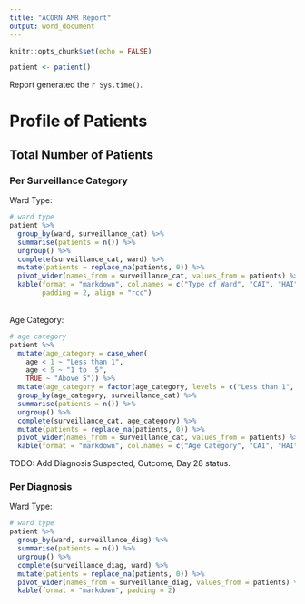 ```yaml
---
title: "ACORN AMR Report"
output: word_document
---
```



```r
knitr::opts_chunk$set(echo = FALSE)

patient <- patient()
```

Report generated the `r Sys.time()`.

# Profile of Patients

## Total Number of Patients 

### Per Surveillance Category

Ward Type:
```r
# ward type
patient %>%
  group_by(ward, surveillance_cat) %>%
  summarise(patients = n()) %>%
  ungroup() %>%
  complete(surveillance_cat, ward) %>%
  mutate(patients = replace_na(patients, 0)) %>%
  pivot_wider(names_from = surveillance_cat, values_from = patients) %>%
  kable(format = "markdown", col.names = c("Type of Ward", "CAI", "HAI"), 
        padding = 2, align = "rcc")
```

</br>
Age Category:

```r
# age category
patient %>%
  mutate(age_category = case_when(
    age < 1 ~ "Less than 1",
    age < 5 ~ "1 to  5",
    TRUE ~ "Above 5")) %>%
  mutate(age_category = factor(age_category, levels = c("Less than 1", "1 to  5", "Above 5"))) %>% 
  group_by(age_category, surveillance_cat) %>%
  summarise(patients = n()) %>%
  ungroup() %>%
  complete(surveillance_cat, age_category) %>%
  mutate(patients = replace_na(patients, 0)) %>%
  pivot_wider(names_from = surveillance_cat, values_from = patients) %>%
  kable(format = "markdown", col.names = c("Age Category", "CAI", "HAI"))
```

TODO: Add Diagnosis Suspected, Outcome, Day 28 status.

### Per Diagnosis

Ward Type:
```r
# ward type
patient %>%
  group_by(ward, surveillance_diag) %>%
  summarise(patients = n()) %>%
  ungroup() %>%
  complete(surveillance_diag, ward) %>%
  mutate(patients = replace_na(patients, 0)) %>%
  pivot_wider(names_from = surveillance_diag, values_from = patients) %>%
  kable(format = "markdown", padding = 2)
```